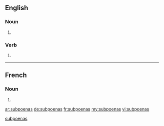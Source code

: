 {{also|subpœnas}}
==English==

===Noun===
{{head|en|noun}}

# {{plural of|subpoena}}

===Verb===
{{head|en|verb form}}

# {{third-person singular of|subpoena}}

----
==French==

===Noun===
{{head|fr}}

# {{plural of|subpoena|lang=fr}}

[[Category:French terms spelled with Œ|subpoenas]]

[[ar:subpoenas]]
[[de:subpoenas]]
[[fr:subpoenas]]
[[my:subpoenas]]
[[vi:subpoenas]]